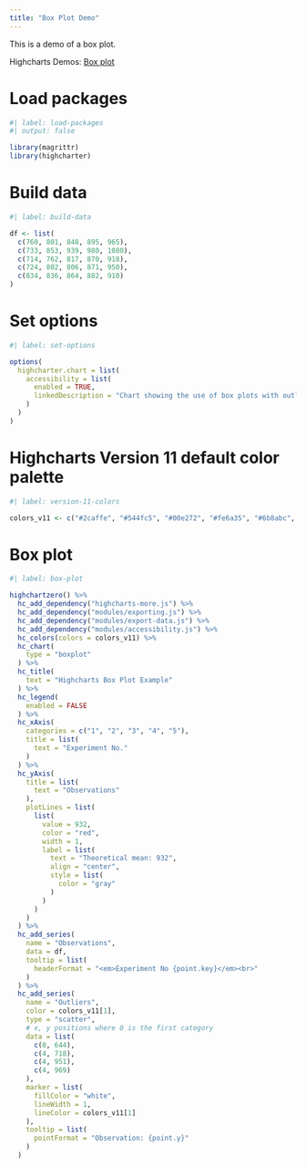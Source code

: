 ```yaml
---
title: "Box Plot Demo"
---
```


This is a demo of a box plot.

Highcharts Demos: [Box plot](https://www.highcharts.com/demo/box-plot)

# Load packages

```r
#| label: load-packages
#| output: false

library(magrittr)
library(highcharter)
```

# Build data

```r
#| label: build-data

df <- list(
  c(760, 801, 848, 895, 965),
  c(733, 853, 939, 980, 1080),
  c(714, 762, 817, 870, 918),
  c(724, 802, 806, 871, 950),
  c(834, 836, 864, 882, 910)
)
```

# Set options

```r
#| label: set-options

options(
  highcharter.chart = list(
    accessibility = list(
      enabled = TRUE,
      linkedDescription = "Chart showing the use of box plots with outliers. The chart makes use of a plot line to show the theoretical mean value across the y-axis."
    )
  )
)
```

# Highcharts Version 11 default color palette

```r
#| label: version-11-colors

colors_v11 <- c("#2caffe", "#544fc5", "#00e272", "#fe6a35", "#6b8abc", "#d568fb", "#2ee0ca", "#fa4b42", "#feb56a", "#91e8e1")
```

# Box plot

```r
#| label: box-plot

highchartzero() %>% 
  hc_add_dependency("highcharts-more.js") %>% 
  hc_add_dependency("modules/exporting.js") %>% 
  hc_add_dependency("modules/export-data.js") %>% 
  hc_add_dependency("modules/accessibility.js") %>% 
  hc_colors(colors = colors_v11) %>% 
  hc_chart(
    type = "boxplot"
  ) %>% 
  hc_title(
    text = "Highcharts Box Plot Example"
  ) %>% 
  hc_legend(
    enabled = FALSE
  ) %>% 
  hc_xAxis(
    categories = c("1", "2", "3", "4", "5"),
    title = list(
      text = "Experiment No."
    )
  ) %>% 
  hc_yAxis(
    title = list(
      text = "Observations"
    ),
    plotLines = list(
      list(
        value = 932,
        color = "red",
        width = 1,
        label = list(
          text = "Theoretical mean: 932",
          align = "center",
          style = list(
            color = "gray"
          )
        )
      )
    )
  ) %>% 
  hc_add_series(
    name = "Observations",
    data = df,
    tooltip = list(
      headerFormat = "<em>Experiment No {point.key}</em><br>"
    )
  ) %>% 
  hc_add_series(
    name = "Outliers",
    color = colors_v11[1],
    type = "scatter",
    # x, y positions where 0 is the first category
    data = list(
      c(0, 644),
      c(4, 718),
      c(4, 951),
      c(4, 969)
    ),
    marker = list(
      fillColor = "white",
      lineWidth = 1,
      lineColor = colors_v11[1]
    ),
    tooltip = list(
      pointFormat = "Observation: {point.y}"
    )
  )
```

